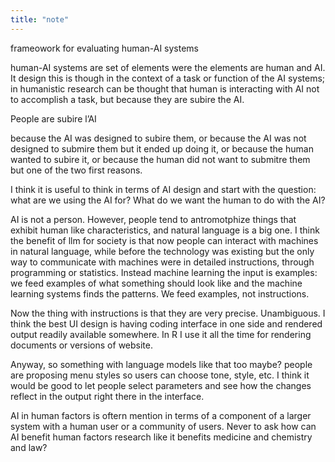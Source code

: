 ```yaml
---
title: "note"
---
```


frameowork for evaluating human-AI systems

human-AI systems are set of elements were the elements are human and AI. It design this is though in the context of a task or function of the AI systems; in humanistic research can be thought that human is interacting with AI not to accomplish a task, but because they are subire the AI.

People are subire l'AI

because the AI was designed to subire them, or because the AI was not designed to submire them but it ended up doing it, or because the human wanted to subire it, or because the human did not want to submitre them but one of the two first reasons.

I think it is useful to think in terms of AI design and start with the question: what are we using the AI for? What do we want the human to do with the AI?

AI is not a person. However, people tend to antromotphize things that exhibit human like characteristics, and natural language is a big one. I think the benefit of llm for society is that now people can interact with machines in natural language, while before the technology was existing but the only way to communicate with machines were in detailed instructions, through programming or statistics. Instead machine learning the input is examples: we feed examples of what something should look like and the machine learning systems finds the patterns. We feed examples, not instructions.

Now the thing with instructions is that they are very precise. Unambiguous. I think the best UI design is having coding interface in one side and rendered output readily available somewhere. In R I use it all the time for rendering documents or versions of website.

Anyway, so something with language models like that too maybe? people are proposing menu styles so users can choose tone, style, etc. I think it would be good to let people select parameters and see how the changes reflect in the output right there in the interface.

AI in human factors is oftern mention in terms of a component of a larger system with a human user or a community of users. Never to ask how can AI benefit human factors research like it benefits medicine and chemistry and law?
